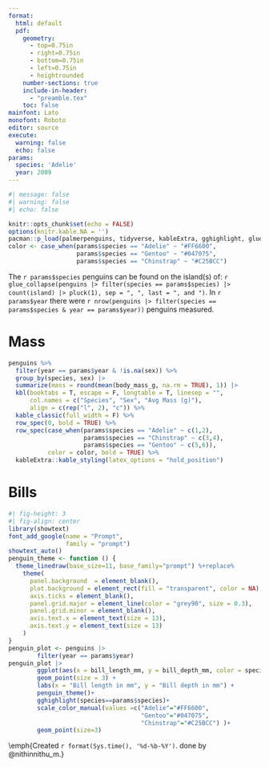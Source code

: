 ```yaml
---
format: 
  html: default
  pdf: 
    geometry:
      - top=0.75in
      - right=0.75in
      - bottom=0.75in
      - left=0.75in
      - heightrounded
    number-sections: true
    include-in-header: 
      - "preamble.tex"
    toc: false
mainfont: Lato
monofont: Roboto
editor: source
execute:
  warning: false
  echo: false
params:
  species: 'Adelie'
  year: 2009
---
```

\sffamily
\thispagestyle{empty}
\color{`r params$species`}
\includegraphics[width=4cm]{penguins.png}\hfill\large\texttt{palmerpenguins}\textbf{: `r params$species` penguins in `r params$year`}\normalsize
\vspace{-0.2in}
\rule{17.78cm}{0.5mm}

```r
#| message: false
#| warning: false
#| echo: false

knitr::opts_chunk$set(echo = FALSE)
options(knitr.kable.NA = '')
pacman::p_load(palmerpenguins, tidyverse, kableExtra, gghighlight, glue)
color <- case_when(params$species == "Adelie" ~ "#FF6600",
                   params$species == "Gentoo" ~ "#047075",
                   params$species == "Chinstrap" ~ "#C25BCC")
```

\color{black}

The `r params$species` penguins can be found on the island(s) of: `r glue_collapse(penguins |> filter(species == params$species) |> count(island) |> pluck(1), sep = ", ", last = ", and ")`. In `r params$year` there were `r nrow(penguins |> filter(species == params$species & year == params$year))` penguins measured.

\color{`r params$species`}
# Mass

\color{black}
```r
penguins %>%  
  filter(year == params$year & !is.na(sex)) %>% 
  group_by(species, sex) |> 
  summarize(mass = round(mean(body_mass_g, na.rm = TRUE), 1)) |> 
  kbl(booktabs = T, escape = F, longtable = T, linesep = "",
      col.names = c("Species", "Sex", "Avg Mass (g)"),
      align = c(rep("l", 2), "c")) %>% 
  kable_classic(full_width = F) %>% 
  row_spec(0, bold = TRUE) %>%
  row_spec(case_when(params$species == "Adelie" ~ c(1,2),
                     params$species == "Chinstrap" ~ c(3,4),
                     params$species == "Gentoo" ~ c(5,6)), 
           color = color, bold = TRUE) %>%
  kableExtra::kable_styling(latex_options = "hold_position")
```

\color{`r params$species`}
# Bills

```r
#| fig-height: 3
#| fig-align: center
library(showtext)
font_add_google(name = "Prompt", 
                family = "prompt")
showtext_auto()
penguin_theme <- function () { 
  theme_linedraw(base_size=11, base_family="prompt") %+replace% 
    theme(
      panel.background  = element_blank(),
      plot.background = element_rect(fill = "transparent", color = NA), 
      axis.ticks = element_blank(),
      panel.grid.major = element_line(color = "grey90", size = 0.3), 
      panel.grid.minor = element_blank(),
      axis.text.x = element_text(size = 13),
      axis.text.y = element_text(size = 13)
    )
}
penguin_plot <- penguins |> 
        filter(year == params$year) 
penguin_plot |> 
        ggplot(aes(x = bill_length_mm, y = bill_depth_mm, color = species))  +
        geom_point(size = 3) +
        labs(x = "Bill length in mm", y = "Bill depth in mm") +
        penguin_theme()+
        gghighlight(species==params$species)+
        scale_color_manual(values =c("Adelie"="#FF6600",
                                     "Gentoo"="#047075",
                                     "Chinstrap"="#C25BCC") )+
        geom_point(size=3)
```

\vfill
\textcolor{`r params$species`}{\rule{17.78cm}{0.5mm}}

\center\small\emph{Created `r format(Sys.time(), '%d-%b-%Y')`. done by @nithinnithu\_m.}

